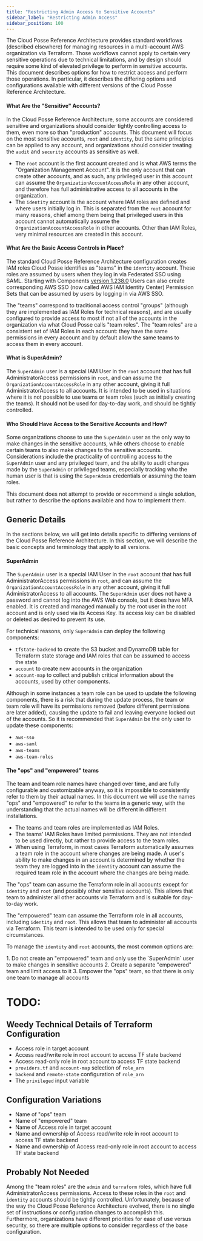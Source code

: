 ```yaml
---
title: "Restricting Admin Access to Sensitive Accounts"
sidebar_label: "Restricting Admin Access"
sidebar_position: 100
---
```


<Intro>
  The Cloud Posse Reference Architecture provides standard workflows (described elsewhere) for managing resources in a multi-account AWS organization via Terraform. Those workflows cannot apply to certain very sensitive operations due to technical limitations, and by design should require some kind of elevated privilege to perform in sensitive accounts. This document describes options for how to restrict access and perform those operations.  In particular, it describes the differing options and configurations available with different versions of the Cloud Posse Reference Architecture.
</Intro>

#### What Are the "Sensitive" Accounts?

In the Cloud Posse Reference Architecture, some accounts are considered
sensitive and organizations should consider tightly controlling access to them,
even more so than "production" accounts. This document will focus on the most
sensitive accounts, `root` and `identity`, but the same principles can be
applied to any account, and organizations should consider treating the `audit`
and `security` accounts as sensitive as well.

- The `root` account is the first account created and is what AWS terms
the "Organization Management Account". It is the only account that can create
other accounts, and as such, any privileged user in this account can
assume the `OrganizationAccountAccessRole` in any other account, and
therefore has full administrative access to all accounts in the organization.
- The `identity` account is the account where IAM roles are defined and where
users initially log in. This is separated from the `root` account for many
reasons, chief among them being that privileged users in this account cannot
automatically assume the `OrganizationAccountAccessRole` in other accounts.
Other than IAM Roles, very minimal resources are created in this account.

#### What Are the Basic Access Controls in Place?

The standard Cloud Posse Reference Architecture configuration creates IAM
roles Cloud Posse identifies as "teams" in the `identity` account. These
roles are assumed by users when they log in via Federated SSO using SAML.
Starting with Components [version 1.238.0](https://github.com/cloudposse/terraform-aws-components/releases/tag/1.238.0)
Users can also create corresponding AWS SSO (now called AWS IAM Identity Center)
Permission Sets that can be assumed by users by logging in via AWS SSO.

The "teams" correspond to traditional access control "groups" (although they
are implemented as IAM Roles for technical reasons), and are
usually configured to provide access to most if not all of the accounts in the
organization via what Cloud Posse calls "team roles". The "team roles" are
a consistent set of IAM Roles in each account: they have the same permissions
in every account and by default allow the same teams to access them in
every account.

#### What is SuperAdmin?

The `SuperAdmin` user is a special IAM User in the `root` account that has
full AdministratorAccess permissions in `root`, and can assume the `OrganizationAccountAccessRole` in any other account,
giving it full AdministratorAccess to all accounts. It is intended
to be used in situations where it is not possible to use teams or team roles
(such as initially creating the teams). It should not be used for day-to-day work, and
should be tightly controlled.

#### Who Should Have Access to the Sensitive Accounts and How?

Some organizations choose to use the `SuperAdmin` user as the only
way to make changes in the sensitive accounts, while others choose to
enable certain teams to also make changes to the sensitive accounts.
Considerations include the practicality of controlling access to the
`SuperAdmin` user and any privileged team, and the ability to audit
changes made by the `SuperAdmin` or privileged teams, especially
tracking who the human user is that is using the `SuperAdmin` credentials
or assuming the team roles.

This document does not attempt to provide or recommend a single solution,
but rather to describe the options available and how to implement them.


## Generic Details

In the sections below, we will get into details specific to differing versions
of the Cloud Posse Reference Architecture. In this section, we will describe
the basic concepts and terminology that apply to all versions.

#### SuperAdmin

The `SuperAdmin` user is a special IAM User in the `root` account that has
full AdministratorAccess permissions in `root`, and can assume the
`OrganizationAccountAccessRole` in any other account, giving it full
AdministratorAccess to all accounts. The `SuperAdmin` user does not have
a password and cannot log into the AWS Web console, but it does have
MFA enabled. It is created and managed manually by the root user in the root
account and is only used via its Access Key. Its access key can be disabled
or deleted as desired to prevent its use.

For technical reasons, only `SuperAdmin` can deploy the following components:

- `tfstate-backend` to create the S3 bucket and DynamoDB table for Terraform
state storage and IAM roles that can be assumed to access the state
- `account` to create new accounts in the organization
- `account-map` to collect and publish critical information about the accounts,
used by other components.

Although in some instances a team role can be used to update the following components,
there is a risk that during the update process, the team or team role will
have its permissions removed (before different permissions are later added),
causing the update to fail and leaving everyone locked out of the accounts.
So it is recommended that `SuperAdmin` be the only user to update these
components:

- `aws-sso`
- `aws-saml`
- `aws-teams`
- `aws-team-roles`

#### The "ops" and "empowered" teams

The team and team role names have changed over time, and are fully
configurable and customizable anyway, so it is impossible to consistently
refer to them by their actual names. In this document we will use the names "ops"
and "empowered" to refer to the teams in a generic way, with the understanding
that the actual names will be different in different installations.

- The teams and team roles are implemented as IAM Roles.
- The teams' IAM Roles have limited permissions. They are not intended
to be used directly, but rather to provide access to the team roles.
- When using Terraform, in most cases Terraform automatically assumes a
team role in the account where changes are being made. A user's ability to
make changes in an account is determined by whether the team they are logged
into in the `identity` account can assume the required team role in the
account where the changes are being made.

The "ops" team can assume the Terraform role in all accounts except for
`identity` and `root` (and possibly other sensitive accounts). This allows that
team to administer all other accounts via Terraform and is suitable for
day-to-day work.

The "empowered" team can assume the Terraform role in all accounts, including
`identity` and `root`. This allows that team to administer all accounts via
Terraform. This team is intended to be used only for special circumstances.


To manage the `identity` and `root` accounts, the most common options are:

<Steps>
  1. Do not create an "empowered" team and only use the `SuperAdmin` user to make
  changes in sensitive accounts
  2. Create a separate "empowered" team and limit access to it
  3. Empower the "ops" team, so that there is only one team to manage all accounts
</Steps>

# TODO:

## Weedy Technical Details of Terraform Configuration

- Access role in target account
- Access read/write role in root account to access TF state backend
- Access read-only role in root account to access TF state backend
- `providers.tf` and `account-map` selection of `role_arn`
- `backend` and `remote-state` configuration of `role_arn`
- The `privileged` input variable

## Configuration Variations

- Name of "ops" team
- Name of "empowered" team
- Name of Access role in target account
- Name and ownership of Access read/write role in root account to access TF state backend
- Name and ownership of Access read-only role in root account to access TF state backend


## Probably Not Needed

Among the "team roles" are the `admin` and `terraform` roles, which have
full AdministratorAccess permissions. Access to these roles in the `root`
and `identity` accounts should be tightly controlled. Unfortunately,
because of the way the Cloud Posse Reference Architecture evolved,
there is no single set of instructions or configuration changes to
accomplish this. Furthermore, organizations have different priorities
for ease of use versus security, so there are multiple options
to consider regardless of the base configuration.

